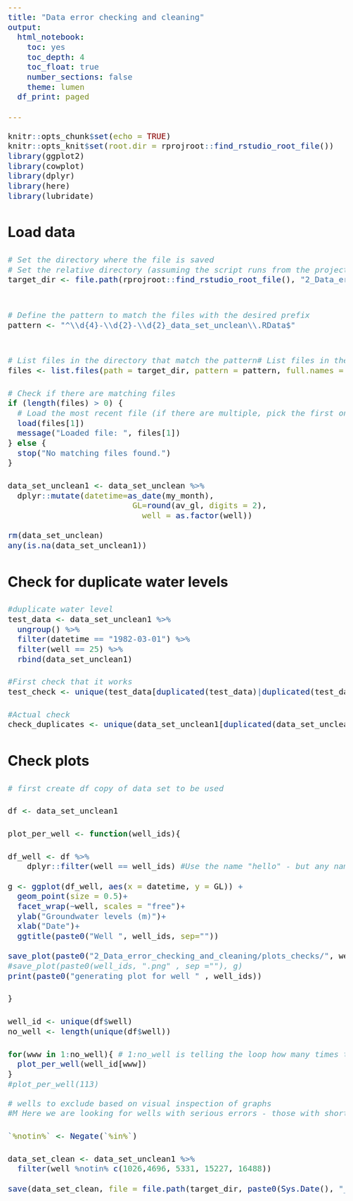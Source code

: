 ```yaml
---
title: "Data error checking and cleaning"
output:
  html_notebook: 
    toc: yes
    toc_depth: 4
    toc_float: true
    number_sections: false
    theme: lumen
  df_print: paged
 
---
```


```{=html}
<style>
/* Adjust settings for the Table of Contents (TOC) */
#TOC {
    margin: 80px 0 20px -180px; /* Slightly reduced margin for better positioning */
}
div.tocify {
    width: 100%; /* Ensures it adapts well to different screen sizes */
    max-width: 500px;
    max-height: 100vh; /* Ensures TOC never exceeds the viewport height */
    overflow-y: auto; /* Adds scroll if content exceeds max-height */
}

/* Style for the title */
h1.title {
    color: #66b2b2;
    font-weight: bold;
    font-size: 42px;
    text-align: center; /* Centers the title */
    margin-bottom: 20px; /* Adds spacing below the title */
}

/* Body styles */
body {
    text-align: justify;
    font-size: 16pt;
    line-height: 1.6; /* Improves readability with better line spacing */
}

/* Main container styles */
div.main-container {
    max-width: 1280px; /* Reduced slightly for better content width balance */
    margin: 0 auto; /* Centers the container */
    padding: 20px; /* Adds internal spacing */
    box-sizing: border-box; /* Ensures padding doesn’t affect max-width */
}

/* Responsive adjustments */
@media (max-width: 768px) {
    #TOC {
        margin: 50px 0 10px -100px; /* Adjusts TOC margin for smaller screens */
    }
    div.tocify {
        width: 100%;
        max-width: 100%;
    }
    h1.title {
        font-size: 36px; /* Reduces title size for smaller screens */
    }
    body {
        font-size: 14pt; /* Slightly reduces text size for better mobile viewing */
    }
    div.main-container {
        max-width: 95%; /* Allows more flexibility on smaller screens */
        padding: 10px;
    }
}
</style>
```



```r
knitr::opts_chunk$set(echo = TRUE)
knitr::opts_knit$set(root.dir = rprojroot::find_rstudio_root_file())
library(ggplot2)
library(cowplot)
library(dplyr)
library(here)
library(lubridate)
```

################################################################################################################################################################################################

## Load data

```r
# Set the directory where the file is saved
# Set the relative directory (assuming the script runs from the project root)
target_dir <- file.path(rprojroot::find_rstudio_root_file(), "2_Data_error_checking_and_cleaning")


# Define the pattern to match the files with the desired prefix
pattern <- "^\\d{4}-\\d{2}-\\d{2}_data_set_unclean\\.RData$"


# List files in the directory that match the pattern# List files in the directory that match the pattern
files <- list.files(path = target_dir, pattern = pattern, full.names = TRUE)

# Check if there are matching files
if (length(files) > 0) {
  # Load the most recent file (if there are multiple, pick the first one)
  load(files[1])
  message("Loaded file: ", files[1])
} else {
  stop("No matching files found.")
}

data_set_unclean1 <- data_set_unclean %>% 
  dplyr::mutate(datetime=as_date(my_month),
                          GL=round(av_gl, digits = 2),
                            well = as.factor(well)) 
     
rm(data_set_unclean)
any(is.na(data_set_unclean1))
```

## Check for duplicate water levels

```r
#duplicate water level
test_data <- data_set_unclean1 %>% 
  ungroup() %>% 
  filter(datetime == "1982-03-01") %>% 
  filter(well == 25) %>% 
  rbind(data_set_unclean1)

#First check that it works
test_check <- unique(test_data[duplicated(test_data)|duplicated(test_data, fromLast=TRUE),])

#Actual check
check_duplicates <- unique(data_set_unclean1[duplicated(data_set_unclean1)|duplicated(data_set_unclean1, fromLast=TRUE),])

```


## Check plots

```r
# first create df copy of data set to be used

df <- data_set_unclean1 

plot_per_well <- function(well_ids){

df_well <- df %>% 
    dplyr::filter(well == well_ids) #Use the name "hello" - but any name will work   
  
g <- ggplot(df_well, aes(x = datetime, y = GL)) +
  geom_point(size = 0.5)+
  facet_wrap(~well, scales = "free")+
  ylab("Groundwater levels (m)")+
  xlab("Date")+
  ggtitle(paste0("Well ", well_ids, sep=""))
  
save_plot(paste0("2_Data_error_checking_and_cleaning/plots_checks/", well_ids, ".png" , sep =""), g)
#save_plot(paste0(well_ids, ".png" , sep =""), g)
print(paste0("generating plot for well " , well_ids))

}

well_id <- unique(df$well)
no_well <- length(unique(df$well))

for(www in 1:no_well){ # 1:no_well is telling the loop how many times to perform the loop
  plot_per_well(well_id[www])
}
#plot_per_well(113)

```

```r
# wells to exclude based on visual inspection of graphs
#M Here we are looking for wells with serious errors - those with short records and gaps will be kept in this step.

`%notin%` <- Negate(`%in%`)

data_set_clean <- data_set_unclean1 %>% 
  filter(well %notin% c(1026,4696, 5331, 15227, 16488))
           
save(data_set_clean, file = file.path(target_dir, paste0(Sys.Date(), "_data_set_clean.RData")))   

```
